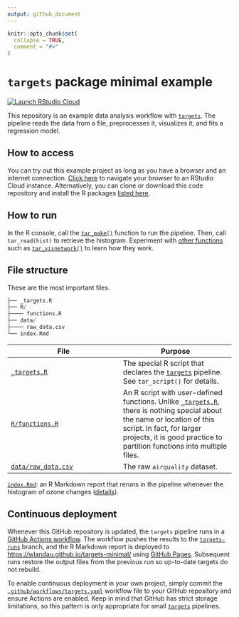```yaml
---
output: github_document
---
```


```r
knitr::opts_chunk$set(
  collapse = TRUE,
  comment = "#>"
)
```

# `targets` package minimal example

[![Launch RStudio Cloud](https://img.shields.io/badge/RStudio-Cloud-blue)](https://rstudio.cloud/project/1430691)

This repository is an example data analysis workflow with [`targets`](https://docs.ropensci.org/targets). The pipeline reads the data from a file, preprocesses it, visualizes it, and fits a regression model. 

## How to access

You can try out this example project as long as you have a browser and an internet connection. [Click here](https://rstudio.cloud/project/1430691) to navigate your browser to an RStudio Cloud instance. Alternatively, you can clone or download this code repository and install the R packages [listed here](https://github.com/wlandau/targets-minimal/blob/03835c2aa4679dcf3f28c623a06d7505b18bee17/DESCRIPTION#L25-L30).

## How to run

In the R console, call the [`tar_make()`](https://wlandau.github.io/targets/reference/tar_make.html) function to run the pipeline. Then, call `tar_read(hist)` to retrieve the histogram. Experiment with [other functions](https://wlandau.github.io/targets/reference/index.html) such as [`tar_visnetwork()`](https://wlandau.github.io/targets/reference/tar_visnetwork.html) to learn how they work.

## File structure

These are the most important files.

```r
├── _targets.R
├── R/
├──── functions.R
├── data/
├──── raw_data.csv
└── index.Rmd
```

File | Purpose
---|---
[`_targets.R`](https://github.com/wlandau/targets-minimal/blob/main/_targets.R) | The special R script that declares the [`targets`](https://docs.ropensci.org/targets) pipeline. See `tar_script()` for details.
[`R/functions.R`](https://github.com/wlandau/targets-minimal/blob/main/R/functions.R) | An R script with user-defined functions. Unlike [`_targets.R`](https://github.com/wlandau/targets-minimal/blob/main/_targets.R), there is nothing special about the name or location of this script. In fact, for larger projects, it is good practice to partition functions into multiple files.
[`data/raw_data.csv`](https://github.com/wlandau/targets-minimal/blob/main/data/raw_data.csv) | The raw `airquality` dataset.
[`index.Rmd`](https://github.com/wlandau/targets-minimal/blob/main/index.Rmd): an R Markdown report that reruns in the pipeline whenever the histogram of ozone changes ([details](https://books.ropensci.org/targets/files.html#literate-programming)).

## Continuous deployment

Whenever this GitHub repository is updated, the `targets` pipeline runs in a [GitHub Actions workflow](https://github.com/wlandau/targets-minimal/actions). The workflow pushes the results to the [`targets-runs`](https://github.com/wlandau/targets-minimal/tree/targets-runs) branch, and the R Markdown report is deployed to <https://wlandau.github.io/targets-minimal/> using [GitHub Pages](https://pages.github.com/). Subsequent runs restore the output files from the previous run so up-to-date targets do not rebuild.

To enable continuous deployment in your own project, simply commit the [`.github/workflows/targets.yaml`](https://github.com/wlandau/targets-minimal/blob/main/.github/workflows/targets.yaml) workflow file to your GitHub repository and ensure Actions are enabled. Keep in mind that GitHub has strict storage limitations, so this pattern is only appropriate for small [`targets`](https://docs.ropensci.org/targets) pipelines. 
